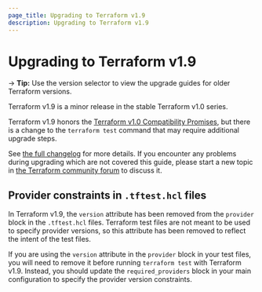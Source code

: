 ```yaml
---
page_title: Upgrading to Terraform v1.9
description: Upgrading to Terraform v1.9
---
```


# Upgrading to Terraform v1.9

-> **Tip:** Use the version selector to view the upgrade guides for older Terraform versions.

Terraform v1.9 is a minor release in the stable Terraform v1.0 series.

Terraform v1.9 honors the
[Terraform v1.0 Compatibility Promises](https://developer.hashicorp.com/terraform/language/v1-compatibility-promises),
but there is a change to the `terraform test` command that may require
additional upgrade steps.

See [the full changelog](https://github.com/hashicorp/terraform/blob/v1.9/CHANGELOG.md)
for more details. If you encounter any problems during upgrading which are not
covered this guide, please start a new topic in
[the Terraform community forum](https://discuss.hashicorp.com/c/terraform-core)
to discuss it.

## Provider constraints in `.tftest.hcl` files

In Terraform v1.9, the `version` attribute has been removed from the `provider`
block in the `.tftest.hcl` files. Terraform test files are not meant to be used
to specify provider versions, so this attribute has been removed to reflect the
intent of the test files.

If you are using the `version` attribute in the `provider` block in your test
files, you will need to remove it before running `terraform test` with Terraform
v1.9. Instead, you should update the `required_providers` block in your main
configuration to specify the provider version constraints.
